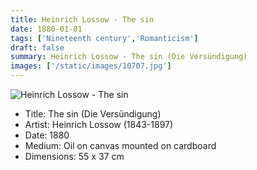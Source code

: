 ```yaml
---
title: Heinrich Lossow - The sin
date: 1880-01-01
tags: ['Nineteenth century','Romanticism']
draft: false
summary: Heinrich Lossow - The sin (Die Versündigung)
images: ['/static/images/10707.jpg']
---
```


![Heinrich Lossow - The sin](/static/images/10707.jpg)

* Title: The sin (Die Versündigung)
* Artist: Heinrich Lossow (1843-1897)
* Date: 1880
* Medium: Oil on canvas mounted on cardboard
* Dimensions: 55 x 37 cm


